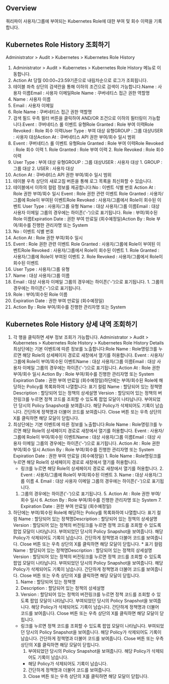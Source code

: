 ## Overview
쿼리파이 사용자/그룹에 부여되는 Kubernetes Role에 대한 부여 및 회수 이력을 기록합니다.

## Kubernetes Role History 조회하기
Administrator > Audit > Kubernetes > Kubernetes Role History

1. Administrator > Audit > Kubernetes > Kubernetes Role History 메뉴로 이동합니다.
2. Action At 당월 00:00~23:59기준으로 내림차순으로 로그가 조회됩니다.
3. 테이블 좌측 상단의 검색란을 통해 이하의 조건으로 검색이 가능합니다.Name : 사용자 이름Email : 사용자 이메일Role Name : 쿠버네티스 접근 권한 역할명
  1. Name : 사용자 이름
  2. Email : 사용자 이메일
  3. Role Name : 쿠버네티스 접근 권한 역할명
4. 검색 필드 우측 필터 버튼을 클릭하여 AND/OR 조건으로 이하의 필터링이 가능합니다.Event : 쿠버네티스 롤 이벤트 유형Role Granted : Role 부여 이력Role Revoked : Role 회수 이력User Type : 부여 대상 유형GROUP : 그룹 대상USER : 사용자 대상Action At : 쿠버네티스 API 권한 부여/회수 일시 범위
  1. Event : 쿠버네티스 롤 이벤트 유형Role Granted : Role 부여 이력Role Revoked : Role 회수 이력
    1. Role Granted : Role 부여 이력
    2. Role Revoked : Role 회수 이력
  2. User Type : 부여 대상 유형GROUP : 그룹 대상USER : 사용자 대상
    1. GROUP : 그룹 대상
    2. USER : 사용자 대상
  3. Action At : 쿠버네티스 API 권한 부여/회수 일시 범위
5. 테이블 우측 상단의 새로고침 버튼을 통해 로그 목록을 최신화할 수 있습니다.
6. 테이블에서 이하의 컬럼 정보를 제공합니다:No : 이벤트 식별 번호 Action At : Role 권한 부여/회수 일시 Event : Role 권한 관련 이벤트 Role Granted : 사용자/그룹에 Role이 부여된 이벤트Role Revoked : 사용자/그룹에서 Role이 회수된 이벤트 User Type : 사용자/그룹 유형 Name : 대상 사용자/그룹 이름Email : 대상 사용자 이메일 그룹의 경우에는 하이픈('-')으로 표기됩니다. Role : 부여/회수된 Role 이름Expiration Date : 권한 부여 만료일 (회수예정일)Action By : Role 부여/회수를 진행한 관리자명 또는 System
  1. No : 이벤트 식별 번호
  2. Action At : Role 권한 부여/회수 일시
  3. Event : Role 권한 관련 이벤트 Role Granted : 사용자/그룹에 Role이 부여된 이벤트Role Revoked : 사용자/그룹에서 Role이 회수된 이벤트
    1. Role Granted : 사용자/그룹에 Role이 부여된 이벤트
    2. Role Revoked : 사용자/그룹에서 Role이 회수된 이벤트
  4. User Type : 사용자/그룹 유형
  5. Name : 대상 사용자/그룹 이름
  6. Email : 대상 사용자 이메일 그룹의 경우에는 하이픈('-')으로 표기됩니다.
    1. 그룹의 경우에는 하이픈('-')으로 표기됩니다.
  7. Role : 부여/회수된 Role 이름
  8. Expiration Date : 권한 부여 만료일 (회수예정일)
  9. Action By : Role 부여/회수를 진행한 관리자명 또는 System

## Kubernetes Role History 상세 내역 조회하기
1. 각 행을 클릭하면 세부 정보 조회가 가능합니다. Administrator > Audit > Kubernetes > Kubernetes Role History > Kubernetes Role History Details최상단에는 기본 이벤트에 따른 정보를 노출합니다:Role Name : Role명링크를 누르면 해당 Role의 상세페이지 경로로 새창에서 열기를 허용합니다. Event : 사용자/그룹에 Role이 부여/회수된 이벤트Name : 대상 사용자/그룹 이름Email : 대상 사용자 이메일 그룹의 경우에는 하이픈('-')으로 표기됩니다. Action At : Role 권한 부여/회수 일시 Action By : Role 부여/회수를 진행한 관리자명 또는 System Expiration Date : 권한 부여 만료일 (회수예정일)하단에는 부여/회수된 Role에 해당하는 Policy를 목록화하여 나열합니다: 표기 컬럼 Name : 할당되어 있는 정책명Description : 할당되어 있는 정책의 상세설명 Version : 할당되어 있는 정책의 버전링크를 누르면 정책 코드를 조회할 수 있도록 팝업 모달이 나타납니다. 부여되었던 당시의 Policy Snapshot을 보여줍니다. 해당 Policy가 삭제되어도 기록이 남습니다. 간단하게 정책명과 더불어 코드를 보여줍니다. Close 버튼 또는 우측 상단의 X를 클릭하면 해당 모달이 닫힙니다.
  1. 최상단에는 기본 이벤트에 따른 정보를 노출합니다:Role Name : Role명링크를 누르면 해당 Role의 상세페이지 경로로 새창에서 열기를 허용합니다. Event : 사용자/그룹에 Role이 부여/회수된 이벤트Name : 대상 사용자/그룹 이름Email : 대상 사용자 이메일 그룹의 경우에는 하이픈('-')으로 표기됩니다. Action At : Role 권한 부여/회수 일시 Action By : Role 부여/회수를 진행한 관리자명 또는 System Expiration Date : 권한 부여 만료일 (회수예정일)
    1. Role Name : Role명링크를 누르면 해당 Role의 상세페이지 경로로 새창에서 열기를 허용합니다.
      * 링크를 누르면 해당 Role의 상세페이지 경로로 새창에서 열기를 허용합니다.
    2. Event : 사용자/그룹에 Role이 부여/회수된 이벤트
    3. Name : 대상 사용자/그룹 이름
    4. Email : 대상 사용자 이메일 그룹의 경우에는 하이픈('-')으로 표기됩니다.
      1. 그룹의 경우에는 하이픈('-')으로 표기됩니다.
    5. Action At : Role 권한 부여/회수 일시
    6. Action By : Role 부여/회수를 진행한 관리자명 또는 System
    7. Expiration Date : 권한 부여 만료일 (회수예정일)
  2. 하단에는 부여/회수된 Role에 해당하는 Policy를 목록화하여 나열합니다: 표기 컬럼 Name : 할당되어 있는 정책명Description : 할당되어 있는 정책의 상세설명 Version : 할당되어 있는 정책의 버전링크를 누르면 정책 코드를 조회할 수 있도록 팝업 모달이 나타납니다. 부여되었던 당시의 Policy Snapshot을 보여줍니다. 해당 Policy가 삭제되어도 기록이 남습니다. 간단하게 정책명과 더불어 코드를 보여줍니다. Close 버튼 또는 우측 상단의 X를 클릭하면 해당 모달이 닫힙니다.
    * 표기 컬럼 Name : 할당되어 있는 정책명Description : 할당되어 있는 정책의 상세설명 Version : 할당되어 있는 정책의 버전링크를 누르면 정책 코드를 조회할 수 있도록 팝업 모달이 나타납니다. 부여되었던 당시의 Policy Snapshot을 보여줍니다. 해당 Policy가 삭제되어도 기록이 남습니다. 간단하게 정책명과 더불어 코드를 보여줍니다. Close 버튼 또는 우측 상단의 X를 클릭하면 해당 모달이 닫힙니다.
      1. Name : 할당되어 있는 정책명
      2. Description : 할당되어 있는 정책의 상세설명
      3. Version : 할당되어 있는 정책의 버전링크를 누르면 정책 코드를 조회할 수 있도록 팝업 모달이 나타납니다. 부여되었던 당시의 Policy Snapshot을 보여줍니다. 해당 Policy가 삭제되어도 기록이 남습니다. 간단하게 정책명과 더불어 코드를 보여줍니다. Close 버튼 또는 우측 상단의 X를 클릭하면 해당 모달이 닫힙니다.
        * 링크를 누르면 정책 코드를 조회할 수 있도록 팝업 모달이 나타납니다. 부여되었던 당시의 Policy Snapshot을 보여줍니다. 해당 Policy가 삭제되어도 기록이 남습니다. 간단하게 정책명과 더불어 코드를 보여줍니다. Close 버튼 또는 우측 상단의 X를 클릭하면 해당 모달이 닫힙니다.
          1. 부여되었던 당시의 Policy Snapshot을 보여줍니다. 해당 Policy가 삭제되어도 기록이 남습니다.
            * 해당 Policy가 삭제되어도 기록이 남습니다.
          2. 간단하게 정책명과 더불어 코드를 보여줍니다.
          3. Close 버튼 또는 우측 상단의 X를 클릭하면 해당 모달이 닫힙니다.
